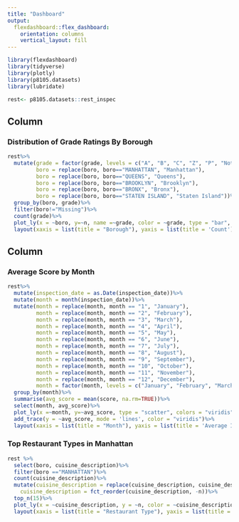 ```yaml
---
title: "Dashboard"
output: 
  flexdashboard::flex_dashboard:
    orientation: columns
    vertical_layout: fill
---
```


```r
library(flexdashboard)
library(tidyverse)
library(plotly)
library(p8105.datasets)
library(lubridate)
```

```r
rest<- p8105.datasets::rest_inspec
```

Column {data-width=500}
-----------------------------------------------------------------------

### Distribution of Grade Ratings By Borough

```r

rest%>%
  mutate(grade = factor(grade, levels = c("A", "B", "C", "Z", "P", "Not Yet Graded")),
         boro = replace(boro, boro=="MANHATTAN", "Manhattan"),
         boro = replace(boro, boro=="QUEENS", "Queens"),
         boro = replace(boro, boro=="BROOKLYN", "Brooklyn"),
         boro = replace(boro, boro=="BRONX", "Bronx"), 
         boro = replace(boro, boro=="STATEN ISLAND", "Staten Island"))%>%
  group_by(boro, grade)%>%
  filter(boro!="Missing")%>%
  count(grade)%>%
  plot_ly(x = ~boro, y=~n, name =~grade, color = ~grade, type = "bar", colors="viridis")%>%
  layout(xaxis = list(title = "Borough"), yaxis = list(title = 'Count'), legend = list(title = list(text = "<b> Borough <b>")), barmode = 'stack')
```

Column {data-width=500}
-----------------------------------------------------------------------

### Average Score by Month

```r
rest%>%
  mutate(inspection_date = as.Date(inspection_date))%>%
  mutate(month = month(inspection_date))%>%
  mutate(month = replace(month, month == "1", "January"),
         month = replace(month, month == "2", "February"),
         month = replace(month, month == "3", "March"),
         month = replace(month, month == "4", "April"),
         month = replace(month, month == "5", "May"),
         month = replace(month, month == "6", "June"),
         month = replace(month, month == "7", "July"),
         month = replace(month, month == "8", "August"),
         month = replace(month, month == "9", "September"),
         month = replace(month, month == "10", "October"),
         month = replace(month, month == "11", "November"),
         month = replace(month, month == "12", "December"), 
         month = factor(month, levels = c("January", "February", "March", "April", "May", "June", "July", "August", "September", "October", "November", "December")))%>%
  group_by(month)%>%
  summarise(avg_score = mean(score, na.rm=TRUE))%>%
  select(month, avg_score)%>%
  plot_ly(x =~month, y=~avg_score, type = "scatter", colors = "viridis")%>%
  add_trace(y = ~avg_score, mode = 'lines', color = "viridis")%>%
  layout(xaxis = list(title = "Month"), yaxis = list(title = 'Average Inspection Score'), showlegend=FALSE)
```

### Top Restaurant Types in Manhattan

```r
rest %>%
  select(boro, cuisine_description)%>%
  filter(boro =="MANHATTAN")%>%
  count(cuisine_description)%>%
  mutate(cuisine_description = replace(cuisine_description, cuisine_description=="Latin (Cuban, Dominican, Puerto Rican, South & Central American)", "Latin"),
    cuisine_description = fct_reorder(cuisine_description, -n))%>%
  top_n(15)%>%
  plot_ly(x = ~cuisine_description, y = ~n, color = ~cuisine_description, type = "bar", colors = "viridis")%>%
  layout(xaxis = list(title = "Restaurant Type"), yaxis = list(title = 'Count'), showlegend=FALSE)
```